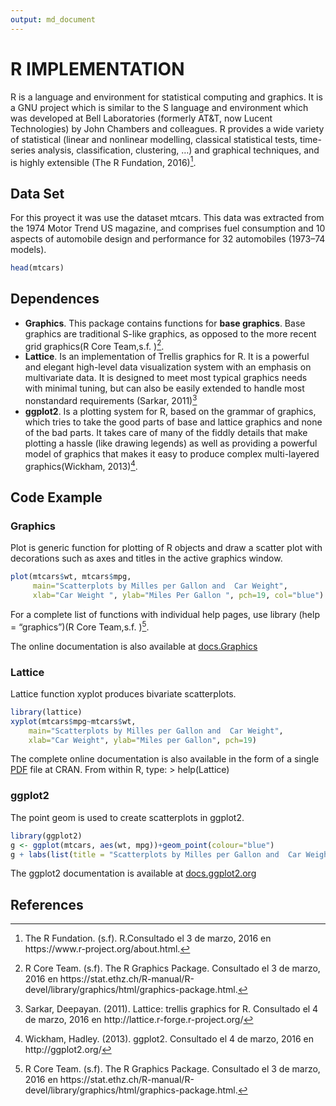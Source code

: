 ```yaml
---
output: md_document
---
```


# R IMPLEMENTATION

R is a language and environment for statistical computing and graphics. It is a GNU project which is similar to the S language and environment which was developed at Bell Laboratories (formerly AT&T, now Lucent Technologies) by John Chambers and colleagues. 
R provides a wide variety of statistical (linear and nonlinear modelling, classical statistical tests, time-series analysis, classification, clustering, …) and graphical techniques, and is highly extensible (The R Fundation, 2016)[^1]. 


## Data Set

For this proyect it was use the dataset mtcars. This data was extracted from the 1974 Motor Trend US magazine, and comprises fuel consumption and 10 aspects of automobile design and performance for 32 automobiles (1973–74 models).

```r
head(mtcars)

```


## Dependences  

* **Graphics**. This package contains functions for **base graphics**. Base graphics are traditional S-like graphics, as opposed to the more recent grid graphics(R Core Team,s.f. )[^2]. 
* **Lattice**. Is an implementation of Trellis graphics for R. It is a powerful and elegant high-level data visualization system with an emphasis on multivariate data. It is designed to meet most typical graphics needs with minimal tuning, but can also be easily extended to handle most nonstandard requirements (Sarkar, 2011)[^3]
* **ggplot2**.  Is a plotting system for R, based on the grammar of graphics, which tries to take the good parts of base and lattice graphics and none of the bad parts. It takes care of many of the fiddly details that make plotting a hassle (like drawing legends) as well as providing a powerful model of graphics that makes it easy to produce complex multi-layered graphics(Wickham, 2013)[^4].


## Code Example

### Graphics

Plot is generic function for plotting of R objects and draw a scatter plot with decorations such as axes and titles in the active graphics window.

```r
plot(mtcars$wt, mtcars$mpg, 
     main="Scatterplots by Milles per Gallon and  Car Weight",  
     xlab="Car Weight ", ylab="Miles Per Gallon ", pch=19, col="blue")

```

For a complete list of functions with individual help pages, use library (help = "graphics")(R Core Team,s.f. )[^2]. 

The online documentation is also available at [docs.Graphics](https://stat.ethz.ch/R-manual/R-devel/library/graphics/html/00Index.html)


### Lattice

Lattice function xyplot produces bivariate scatterplots.

```r
library(lattice)
xyplot(mtcars$mpg~mtcars$wt, 
    main="Scatterplots by Milles per Gallon and  Car Weight", 
    xlab="Car Weight", ylab="Miles per Gallon", pch=19)

```

The complete online documentation is also available in the form of a single [PDF](https://cran.r-project.org/web/packages/lattice/lattice.pdf) file at CRAN. 
From within R, type:
> help(Lattice)


### ggplot2

The point geom is used to create scatterplots in ggplot2.

```r
library(ggplot2)
g <- ggplot(mtcars, aes(wt, mpg))+geom_point(colour="blue")
g + labs(list(title = "Scatterplots by Milles per Gallon and  Car Weight",  x="Car Weight", y="Miles per Gallon"))

```

The ggplot2 documentation is available at [docs.ggplot2.org](http://docs.ggplot2.org/current/)


## References

[^1]: The R Fundation. (s.f). R.Consultado el 3 de marzo, 2016 en https://www.r-project.org/about.html.
[^2]: R Core Team. (s.f). The R Graphics Package. Consultado el 3 de marzo, 2016 en https://stat.ethz.ch/R-manual/R-devel/library/graphics/html/graphics-package.html.
[^3]: Sarkar, Deepayan. (2011). Lattice: trellis graphics for R. Consultado el 4 de marzo, 2016 en http://lattice.r-forge.r-project.org/
[^4]: Wickham, Hadley. (2013). ggplot2. Consultado el 4 de marzo, 2016 en http://ggplot2.org/